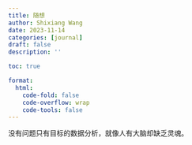 ```yaml
---
title: 随想
author: Shixiang Wang
date: 2023-11-14
categories: [journal]
draft: false
description: ''

toc: true

format:
  html:
    code-fold: false
    code-overflow: wrap
    code-tools: false
---
```


没有问题只有目标的数据分析，就像人有大脑却缺乏灵魂。